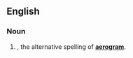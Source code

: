 {{also|aérogrammes}}

==English==

===Noun===
{{head|en|noun form}}

# {{plural of|en|aerogramme}}, the alternative spelling of '''[[aerogram]]'''.